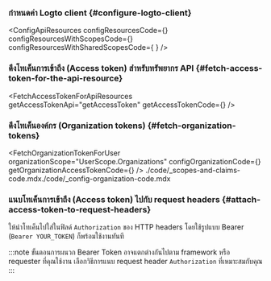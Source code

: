 

<ApiResourcesDescription />

### กำหนดค่า Logto client \{#configure-logto-client}

<ConfigApiResources
  configResourcesCode={<ConfigResourcesCode />}
  configResourcesWithScopesCode={<ConfigResourcesWithScopesCode package={props.package} />}
  configResourcesWithSharedScopesCode={
    <ConfigResourcesWithSharedScopesCode package={props.package} />
  }
/>

### ดึงโทเค็นการเข้าถึง (Access token) สำหรับทรัพยากร API \{#fetch-access-token-for-the-api-resource}

<FetchAccessTokenForApiResources
  getAccessTokenApi="getAccessToken"
  getAccessTokenCode={<GetAccessTokenCode />}
/>

### ดึงโทเค็นองค์กร (Organization tokens) \{#fetch-organization-tokens}

<FetchOrganizationTokenForUser
  organizationScope="UserScope.Organizations"
  configOrganizationCode={<ConfigOrganizationCode package={props.package} />}
  getOrganizationAccessTokenCode={<GetOrganizationAccessTokenCode />}
/>
./code/_scopes-and-claims-code.mdx./code/_config-organization-code.mdx

### แนบโทเค็นการเข้าถึง (Access token) ไปกับ request headers \{#attach-access-token-to-request-headers}

ให้นำโทเค็นไปใส่ในฟิลด์ `Authorization` ของ HTTP headers โดยใช้รูปแบบ Bearer (`Bearer YOUR_TOKEN`) ก็พร้อมใช้งานทันที

:::note
ขั้นตอนการผนวก Bearer Token อาจแตกต่างกันไปตาม framework หรือ requester ที่คุณใช้งาน เลือกวิธีการแนบ request header `Authorization` ที่เหมาะสมกับคุณ
:::
